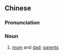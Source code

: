{{also|爸爸妈妈}}
==Chinese==
{{zh-forms|s=爸爸妈妈|type=22}}

===Pronunciation===
{{zh-pron
|m=bàba māma
|c=baa1-4 baa1 maa1-4 maa1,baa1 baa1 maa1 maa1
|c_note=baa1-4 baa1 maa1-4 maa1 - vernacular; baa1 baa1 maa1 maa1 - literary
|cat=n
}}

===Noun===
{{zh-noun}}

# {{lb|zh|colloquial}} [[mum]] and [[dad]]; [[parent]]s